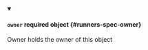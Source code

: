 


<details className="config-field" data-expandable="true" open>
<summary>

#### `owner` <span className="config-field-required" data-required="false">required</span> <span className="config-field-type">object</span> <span className="config-field-default"></span> <span className="config-field-enum"></span> {#runners-spec-owner}

Owner holds the owner of this object

</summary>

<PartialOwnerreference />


</details>
